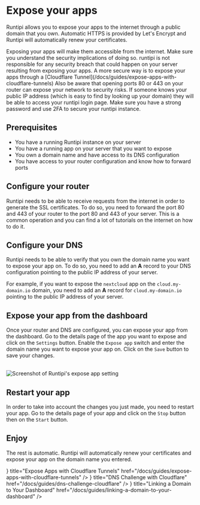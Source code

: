 
# Expose your apps

Runtipi allows you to expose your apps to the internet through a public domain that you own. Automatic HTTPS is provided by Let's Encrypt and Runtipi will automatically renew your certificates.

<Callout type="warning">
  Exposing your apps will make them accessible from the internet. Make sure you understand the
  security implications of doing so. runtipi is not responsible for any security breach that could
  happen on your server resulting from exposing your apps. A more secure way is to expose your apps
  through a [Cloudflare Tunnel](/docs/guides/expose-apps-with-cloudflare-tunnels)
</Callout>
<Callout type="warning">
  Also be aware that opening ports 80 or 443 on your router can expose your network to security
  risks. If someone knows your public IP address (which is easy to find by looking up your domain)
  they will be able to access your runtipi login page. Make sure you have a strong password and use
  2FA to secure your runtipi instance.
</Callout>

## Prerequisites

- You have a running Runtipi instance on your server
- You have a running app on your server that you want to expose
- You own a domain name and have access to its DNS configuration
- You have access to your router configuration and know how to forward ports

## Configure your router

Runtipi needs to be able to receive requests from the internet in order to generate the SSL certificates.
To do so, you need to forward the port 80 and 443 of your router to the port 80 and 443 of your server.
This is a common operation and you can find a lot of tutorials on the internet on how to do it.

## Configure your DNS

Runtipi needs to be able to verify that you own the domain name you want to expose your app on. To do so, you need to add an **A** record to your DNS configuration pointing to the public IP address of your server.

For example, if you want to expose the `nextcloud` app on the `cloud.my-domain.io` domain, you need to add an **A** record for `cloud.my-domain.io` pointing to the public IP address of your server.

## Expose your app from the dashboard

Once your router and DNS are configured, you can expose your app from the dashboard. Go to the details page of the app you want to expose and click on the `Settings` button.
Enable the `Expose app` switch and enter the domain name you want to expose your app on. Click on the `Save` button to save your changes.

<br />
<Image
  src="/images/expose-your-apps/expose-settings.png"
  alt="Screenshot of Runtipi's expose app setting"
  width={704}
  height={200}
/>

## Restart your app

In order to take into account the changes you just made, you need to restart your app. Go to the details page of your app and click on the `Stop` button then on the `Start` button.

## Enjoy

The rest is automatic. Runtipi will automatically renew your certificates and expose your app on the domain name you entered.


<Cards>
  <Cards.Card
    icon={<CloudIcon />}
    title="Expose Apps with Cloudflare Tunnels"
    href="/docs/guides/expose-apps-with-cloudflare-tunnels"
  />
  <Cards.Card
    icon={<ShieldCheckIcon />}
    title="DNS Challenge with Cloudflare"
    href="/docs/guides/dns-challenge-cloudflare"
  />
  <Cards.Card
    icon={<GlobeAltIcon />}
    title="Linking a Domain to Your Dashboard"
    href="/docs/guides/linking-a-domain-to-your-dashboard"
  />
</Cards>

